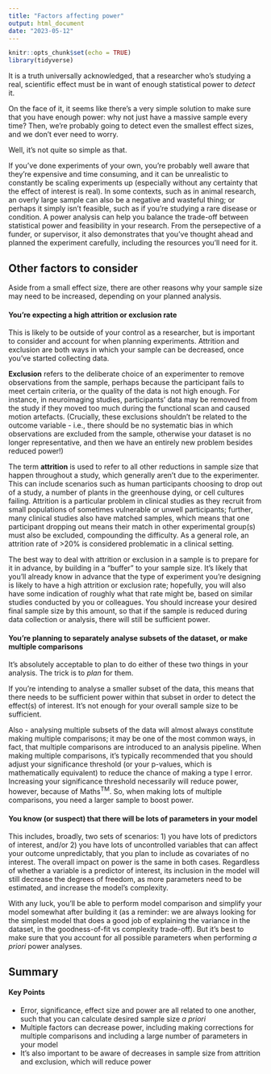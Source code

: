 ---
title: "Factors affecting power"
output: html_document
date: "2023-05-12"
---

```{r setup, include=FALSE}
knitr::opts_chunk$set(echo = TRUE)
library(tidyverse)
```

It is a truth universally acknowledged, that a researcher who's studying a real, scientific effect must be in want of enough statistical power to *detect* it.

On the face of it, it seems like there's a very simple solution to make sure that you have enough power: why not just have a massive sample every time? Then, we're probably going to detect even the smallest effect sizes, and we don't ever need to worry.

Well, it's not quite so simple as that.

If you've done experiments of your own, you're probably well aware that they're expensive and time consuming, and it can be unrealistic to constantly be scaling experiments up (especially without any certainty that the effect of interest is real). In some contexts, such as in animal research, an overly large sample can also be a negative and wasteful thing; or perhaps it simply isn't feasible, such as if you're studying a rare disease or condition. A power analysis can help you balance the trade-off between statistical power and feasibility in your research. From the persepective of a funder, or supervisor, it also demonstrates that you've thought ahead and planned the experiment carefully, including the resources you'll need for it.

## Other factors to consider

Aside from a small effect size, there are other reasons why your sample size may need to be increased, depending on your planned analysis.

#### You're expecting a high attrition or exclusion rate
This is likely to be outside of your control as a researcher, but is important to consider and account for when planning experiments. Attrition and exclusion are both ways in which your sample can be decreased, once you've started collecting data.

**Exclusion** refers to the deliberate choice of an experimenter to remove observations from the sample, perhaps because the participant fails to meet certain criteria, or the quality of the data is not high enough. For instance, in neuroimaging studies, participants' data may be removed from the study if they moved too much during the functional scan and caused motion artefacts. (Crucially, these exclusions shouldn't be related to the outcome variable - i.e., there should be no systematic bias in which observations are excluded from the sample, otherwise your dataset is no longer representative, and then we have an entirely new problem besides reduced power!)

The term **attrition** is used to refer to all other reductions in sample size that happen throughout a study, which generally aren't due to the experimenter. This can include scenarios such as human participants choosing to drop out of a study, a number of plants in the greenhouse dying, or cell cultures failing. Attrition is a particular problem in clinical studies as they recruit from small populations of sometimes vulnerable or unwell participants; further, many clinical studies also have matched samples, which means that one participant dropping out means their match in other experimental group(s) must also be excluded, compounding the difficulty. As a general role, an attrition rate of >20% is considered problematic in a clinical setting.

The best way to deal with attrition or exclusion in a sample is to prepare for it in advance, by building in a "buffer" to your sample size. It's likely that you'll already know in advance that the type of experiment you're designing is likely to have a high attrition or exclusion rate; hopefully, you will also have some indication of roughly what that rate might be, based on similar studies conducted by you or colleagues. You should increase your desired final sample size by this amount, so that if the sample is reduced during data collection or analysis, there will still be sufficient power. 

#### You're planning to separately analyse subsets of the dataset, or make multiple comparisons
It's absolutely acceptable to plan to do either of these two things in your analysis. The trick is to *plan* for them.

If you're intending to analyse a smaller subset of the data, this means that there needs to be sufficient power within that subset in order to detect the effect(s) of interest. It's not enough for your overall sample size to be sufficient.

Also - analysing multiple subsets of the data will almost always constitute making multiple comparisons; it may be one of the most common ways, in fact, that multiple comparisons are introduced to an analysis pipeline. When making multiple comparisons, it's typically recommended that you should adjust your significance threshold (or your p-values, which is mathematically equivalent) to reduce the chance of making a type I error. Increasing your significance threshold necessarily will reduce power, however, because of Maths^TM^. So, when making lots of multiple comparisons, you need a larger sample to boost power.

#### You know (or suspect) that there will be lots of parameters in your model
This includes, broadly, two sets of scenarios: 1) you have lots of predictors of interest, and/or 2) you have lots of uncontrolled variables that can affect your outcome unpredictably, that you plan to include as covariates of no interest. The overall impact on power is the same in both cases. Regardless of whether a variable is a predictor of interest, its inclusion in the model will still decrease the degrees of freedom, as more parameters need to be estimated, and increase the model's complexity. 

With any luck, you'll be able to perform model comparison and simplify your model somewhat after building it (as a reminder: we are always looking for the simplest model that does a good job of explaining the variance in the dataset, in the goodness-of-fit vs complexity trade-off). But it's best to make sure that you account for all possible parameters when performing *a priori* power analyses.

## Summary

::: {.callout-tip}
#### Key Points

- Error, significance, effect size and power are all related to one another, such that you can calculate desired sample size *a priori*
- Multiple factors can decrease power, including making corrections for multiple comparisons and including a large number of parameters in your model
- It's also important to be aware of decreases in sample size from attrition and exclusion, which will reduce power
:::